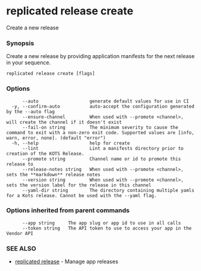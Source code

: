 # replicated release create

Create a new release

### Synopsis

Create a new release by providing application manifests for the next release in
  your sequence.

```
replicated release create [flags]
```

### Options

```
      --auto                   generate default values for use in CI
  -y, --confirm-auto           auto-accept the configuration generated by the --auto flag
      --ensure-channel         When used with --promote <channel>, will create the channel if it doesn't exist
      --fail-on string         The minimum severity to cause the command to exit with a non-zero exit code. Supported values are [info, warn, error, none]. (default "error")
  -h, --help                   help for create
      --lint                   Lint a manifests directory prior to creation of the KOTS Release.
      --promote string         Channel name or id to promote this release to
      --release-notes string   When used with --promote <channel>, sets the **markdown** release notes
      --version string         When used with --promote <channel>, sets the version label for the release in this channel
      --yaml-dir string        The directory containing multiple yamls for a Kots release. Cannot be used with the --yaml flag.
```

### Options inherited from parent commands

```
      --app string     The app slug or app id to use in all calls
      --token string   The API token to use to access your app in the Vendor API
```

### SEE ALSO

* [replicated release](replicated-cli-release)	 - Manage app releases

